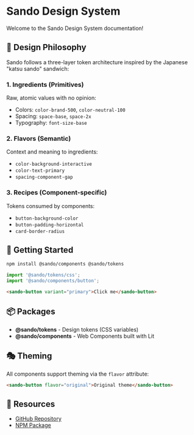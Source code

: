 
<Meta title="Introduction" />

# Sando Design System

Welcome to the Sando Design System documentation!

## 🎨 Design Philosophy

Sando follows a three-layer token architecture inspired by the Japanese "katsu sando" sandwich:

### 1. **Ingredients** (Primitives)
Raw, atomic values with no opinion:
- Colors: `color-brand-500`, `color-neutral-100`
- Spacing: `space-base`, `space-2x`
- Typography: `font-size-base`

### 2. **Flavors** (Semantic)
Context and meaning to ingredients:
- `color-background-interactive`
- `color-text-primary`
- `spacing-component-gap`

### 3. **Recipes** (Component-specific)
Tokens consumed by components:
- `button-background-color`
- `button-padding-horizontal`
- `card-border-radius`

## 🚀 Getting Started

```bash
npm install @sando/components @sando/tokens
```

```js
import '@sando/tokens/css';
import '@sando/components/button';
```

```html
<sando-button variant="primary">Click me</sando-button>
```

## 📦 Packages

- **@sando/tokens** - Design tokens (CSS variables)
- **@sando/components** - Web Components built with Lit

## 🎭 Theming

All components support theming via the `flavor` attribute:

```html
<sando-button flavor="original">Original theme</sando-button>
```

## 🔗 Resources

- [GitHub Repository](https://github.com/your-org/sando-design-system)
- [NPM Package](https://www.npmjs.com/package/@sando/components)

